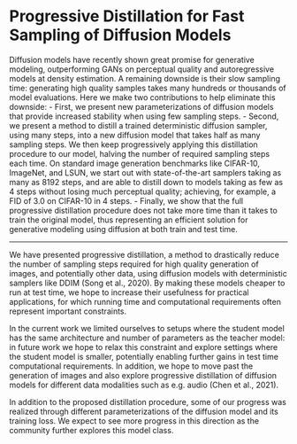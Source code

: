 # Progressive Distillation for Fast Sampling of Diffusion Models

Diffusion models have recently shown great promise for generative modeling, outperforming GANs on perceptual quality and autoregressive models at density estimation.
A remaining downside is their slow sampling time: generating high quality samples takes many hundreds or thousands of model evaluations.
Here we make two contributions to help eliminate this downside: 
- First, we present new parameterizations of diffusion models that provide increased stability when using few sampling steps.
- Second, we present a method to distill a trained deterministic diffusion sampler, using many steps, into a new diffusion model that takes half as many sampling steps.
  We then keep progressively applying this distillation procedure to our model, halving the number of required sampling steps each time.
  On standard image generation benchmarks like CIFAR-10, ImageNet, and LSUN, we start out with state-of-the-art samplers taking as many as 8192 steps, and are able to distill down to models taking as few as 4 steps without losing much perceptual quality; achieving, for example, a FID of 3.0 on CIFAR-10 in 4 steps.
- Finally, we show that the full progressive distillation procedure does not take more time than it takes to train the original model, thus representing an efficient solution for generative modeling using diffusion at both train and test time.

---

We have presented progressive distillation, a method to drastically reduce the number of sampling steps required for high quality generation of images, and potentially other data, using diffusion models with deterministic samplers like DDIM (Song et al., 2020).
By making these models cheaper to run at test time, we hope to increase their usefulness for practical applications, for which running time and computational requirements often represent important constraints.

In the current work we limited ourselves to setups where the student model has the same architecture and number of parameters as the teacher model: in future work we hope to relax this constraint and explore settings where the student model is smaller, potentially enabling further gains in test time computational requirements.
In addition, we hope to move past the generation of images and also explore progressive distillation of diffusion models for different data modalities such as e.g. audio (Chen et al., 2021).

In addition to the proposed distillation procedure, some of our progress was realized through different parameterizations of the diffusion model and its training loss.
We expect to see more progress in this direction as the community further explores this model class.
